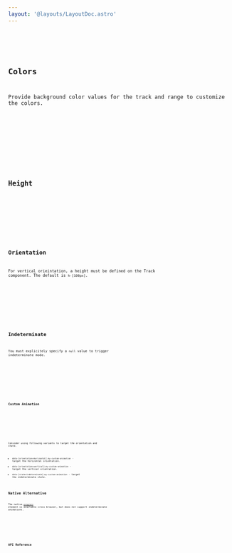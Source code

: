 ```yaml
---
layout: '@layouts/LayoutDoc.astro'
---
```










<Preview client:load>
	<Fragment slot="preview">
		<Example client:visible />
	</Fragment>
	<Fragment slot="code">
		<Code code={ExampleRaw} lang="svelte" />
	</Fragment>
</Preview>

## Colors

Provide background color values for the track and range to customize the colors.

<Preview client:load>
	<Fragment slot="preview">
		<ExampleColor client:visible />
	</Fragment>
	<Fragment slot="code">
		<Code code={ExampleColorRaw} lang="svelte" />
	</Fragment>
</Preview>

## Height

<Preview client:load>
	<Fragment slot="preview">
		<ExampleHeight client:visible />
	</Fragment>
	<Fragment slot="code">
		<Code code={ExampleHeightRaw} lang="svelte" />
	</Fragment>
</Preview>

## Orientation

For vertical orieintation, a height must be defined on the Track component. The default is `h-[100px]`.

<Preview client:load>
	<Fragment slot="preview">
		<ExampleOrientation client:visible />
	</Fragment>
	<Fragment slot="code">
		<Code code={ExampleOrientationRaw} lang="svelte" />
	</Fragment>
</Preview>

## Indeterminate

You must explicitely specify a `null` value to trigger indeterminate mode.

<Preview client:load>
	<Fragment slot="preview">
		<ExampleIndeterminate client:visible />
	</Fragment>
	<Fragment slot="code">
		<Code code={ExampleIndeterminateRaw} lang="svelte" />
	</Fragment>
</Preview>

### Custom Animation

<Preview client:load>
	<Fragment slot="preview">
		<ExampleCustomAnimation client:visible />
	</Fragment>
	<Fragment slot="code">
		<Code code={ExampleCustomAnimationRaw} lang="svelte" />
	</Fragment>
</Preview>

Consider using following variants to target the orientation and state.

- `data-[orientation=horizontal]:my-custom-animation` - target the horizontal orientation.
- `data-[orientation=vertical]:my-custom-animation` - target the vertical orientation.
- `data-[state=indeterminate]:my-custom-animation` - target the indeterminate state.

## Native Alternative

The native [`progress`](https://developer.mozilla.org/en-US/docs/Web/HTML/Element/progress) element is available cross browser, but does not support indeterminate animations.

<Preview client:load>
	<Fragment slot="preview">
		<ExampleNative client:visible />
	</Fragment>
	<Fragment slot="code">
		<Code code={ExampleNativeRaw} lang="svelte" />
	</Fragment>
</Preview>

## API Reference

<ApiTable />
